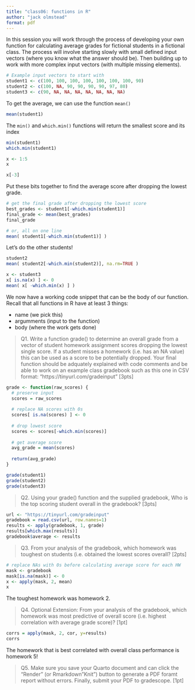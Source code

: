 ---
title: "class06: functions in R"
author: "jack olmstead"
format: pdf
---

In this session you will work through the process of developing your own function for calculating average grades for fictional students in a fictional class. The process will involve starting slowly with small defined input vectors (where you know what the answer should be). Then building up to work with more complex input vectors (with multiple missing elements).

```{r}
# Example input vectors to start with
student1 <- c(100, 100, 100, 100, 100, 100, 100, 90)
student2 <- c(100, NA, 90, 90, 90, 90, 97, 80)
student3 <- c(90, NA, NA, NA, NA, NA, NA, NA)
```

To get the average, we can use the function `mean()`

```{r}
mean(student1)
```

The `min()` and `which.min()` functions will return the smallest score and its index

```{r}
min(student1)
which.min(student1)
```

```{r}
x <- 1:5
x

x[-3]
```

Put these bits together to find the average score after dropping the lowest grade.

```{r}
# get the final grade after dropping the lowest score
best_grades <- student1[-which.min(student1)]
final_grade <- mean(best_grades)
final_grade

# or, all on one line
mean( student1[-which.min(student1)] )
```

Let's do the other students!

```{r}
student2
mean( student2[-which.min(student2)], na.rm=TRUE )
```

```{r}
x <- student3
x[ is.na(x) ] <- 0
mean( x[ -which.min(x) ] )
```

We now have a working code snippet that can be the body of our function. Recall that all functions in R have at least 3 things:

-   name (we pick this)
-   argumments (input to the function)
-   body (where the work gets done)

> Q1. Write a function grade() to determine an overall grade from a vector of student homework assignment scores dropping the lowest single score. If a student misses a homework (i.e. has an NA value) this can be used as a score to be potentially dropped. Your final function should be adquately explained with code comments and be able to work on an example class gradebook such as this one in CSV format: "https://tinyurl.com/gradeinput" \[3pts\]

```{r grade()}
grade <- function(raw_scores) {
  # preserve input
  scores = raw_scores
  
  # replace NA scores with 0s
  scores[ is.na(scores) ] <- 0
  
  # drop lowest score
  scores <- scores[-which.min(scores)]
  
  # get average score
  avg_grade = mean(scores)
  
  return(avg_grade)
}
```

```{r}
grade(student1)
grade(student2)
grade(student3)
```

> Q2. Using your grade() function and the supplied gradebook, Who is the top scoring student overall in the gradebook? \[3pts\]

```{r}
url <- "https://tinyurl.com/gradeinput"
gradebook = read.csv(url, row.names=1)
results <- apply(gradebook, 1, grade)
results[which.max(results)]
gradebook$average <- results
```

> Q3. From your analysis of the gradebook, which homework was toughest on students (i.e. obtained the lowest scores overall? \[2pts\]

```{r}
# replace NAs with 0s before calculating average score for each HW
mask <- gradebook
mask[is.na(mask)] <- 0
x <- apply(mask, 2, mean)
x
```

The toughest homework was homework 2.

> Q4. Optional Extension: From your analysis of the gradebook, which homework was most predictive of overall score (i.e. highest correlation with average grade score)? \[1pt\]

```{r}
corrs = apply(mask, 2, cor, y=results)
corrs
```

The homework that is best correlated with overall class performance is homework 5!

> Q5. Make sure you save your Quarto document and can click the "Render" (or Rmarkdown"Knit") button to generate a PDF foramt report without errors. Finally, submit your PDF to gradescope. \[1pt\]
